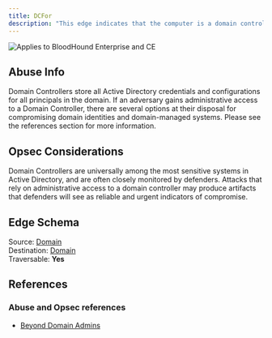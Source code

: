 ---
title: DCFor
description: "This edge indicates that the computer is a domain controller for the domain. This edge is not created for read-only domain controllers."
---

<img noZoom src="/assets/enterprise-AND-community-edition-pill-tag.svg" alt="Applies to BloodHound Enterprise and CE"/>


## Abuse Info
Domain Controllers store all Active Directory credentials and configurations for all principals in the domain. If an adversary gains administrative access to a Domain Controller, there are several options at their disposal for compromising domain identities and domain-managed systems. Please see the references section for more information.

## Opsec Considerations

Domain Controllers are universally among the most sensitive systems in Active Directory, and are often closely monitored by defenders. Attacks that rely on administrative access to a domain controller may produce artifacts that defenders will see as reliable and urgent indicators of compromise.

## Edge Schema

Source: [Domain](/resources/nodes/domain)  
Destination: [Domain](/resources/nodes/domain)   
Traversable: **Yes**   

## References

### Abuse and Opsec references

* [Beyond Domain Admins](https://adsecurity.org/?p=3700)
